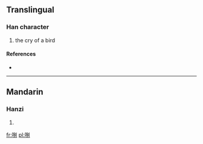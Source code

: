 ==Translingual==

===Han character===
{{Han char|rn=30|rad=口|as=07|sn=10|four=|canj=口口尸弓 (RRSN)}}

# the cry of a bird

====References====
* {{Han ref|kx=0191.060|dkj=03671|dj=0410.190|hdz=10630.090|uh=54F5|ud=21749}}

----

==Mandarin==

===Hanzi===
{{cmn-hanzi|pin=[[bā]] ([[ba1]])|wg=pa<sup>1</sup>, <sup>5</sup>}}

# {{defn|lang=cmn|sort=口07}}

[[fr:哵]]
[[pl:哵]]
